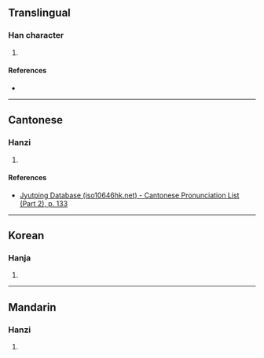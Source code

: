 {{character info/new}}
==Translingual==

===Han character===
{{Han char|rn=75|rad=木|as=14|sn=18|four=44916|canj=DKSR,XDKSR|ids=⿰木奩}}

# {{defn|Han|sort=木14}}

====References====
* {{Han ref|kx=0558.400|dkj=15738|dj=0948.120|hdz=21308.070|uh=6AB6|ud=27318|bh=EFE3|bd=61411}}

----

==Cantonese==

===Hanzi===
{{yue-hanzi|jyut=[[him1]]|y=him1}}

# {{defn|lang=yue|sort=木14}}

====References====
*[http://www.iso10646hk.net/jp/document/download.jsp Jyutping Database (iso10646hk.net) - Cantonese Pronunciation List (Part 2), p. 133]

----

==Korean==

===Hanja===
{{ko-hanja|hangeul=염|eumhun=|rv=yeom|mr=yŏm|y=yem}}

# {{defn|lang=ko|sort=木14}}

----

==Mandarin==

===Hanzi===
{{cmn-hanzi|pin=[[qiān]] ([[qian1]])|wg=ch'ien<sup>1</sup}}

# {{defn|lang=cmn|sort=木14}}